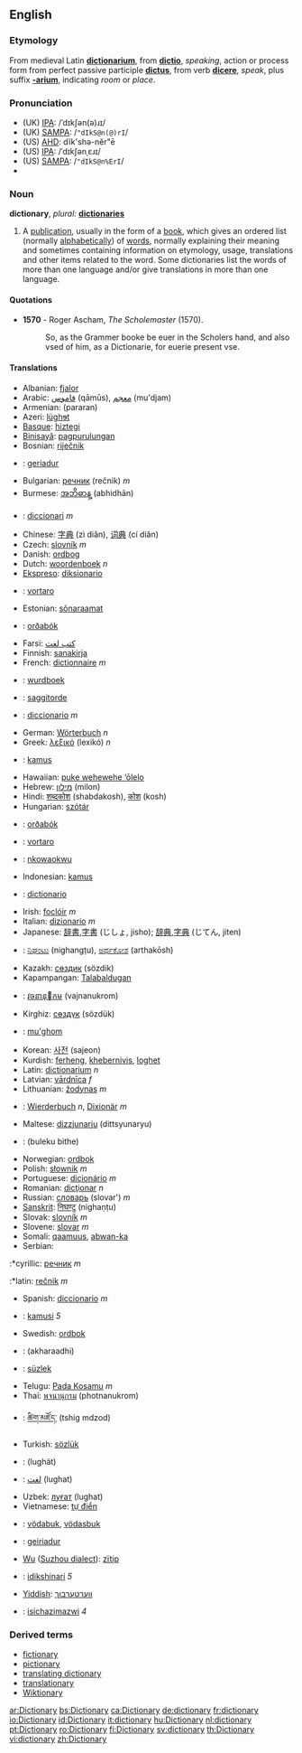==English==

===Etymology===
From medieval Latin '''[[dictionarium]]''', from '''[[dictio]]''', ''speaking'', action or process form from perfect passive participle '''[[dictus]]''', from verb '''[[dicere]]''', ''speak'', plus suffix '''[[-arium]]''', indicating ''room'' or ''place''.

===Pronunciation===
*(UK) [[w:IPA|IPA]]: /ˈdɪkʃən(ə)ɹɪ/
*(UK) [[w:SAMPA|SAMPA]]: /<tt>"dIkS@n(@)rI</tt>/
*(US) [[w:AHD|AHD]]: dĭk'shə-nĕr"ē
*(US) [[w:IPA|IPA]]: /ˈdɪkʃənˌɛɹɪ/
*(US) [[w:SAMPA|SAMPA]]: /<tt>"dIkS@n%ErI</tt>/
*{{audio|en-us-dictionary.ogg|Audio (US)}}

===Noun===
'''dictionary''', ''plural:'' '''[[dictionaries]]'''
# A [[publication]], usually in the form of a [[book]], which gives an ordered list (normally [[alphabetical]]ly) of [[word]]s, normally explaining their meaning and sometimes containing information on etymology, usage, translations and other items related to the word.  Some dictionaries list the words of more than one language and/or give translations in more than one language.

====Quotations====
*'''1570''' - Roger Ascham, ''The Scholemaster'' (1570).
*:So, as the Grammer booke be euer in the Scholers hand, and also vsed of him, as a Dictionarie, for euerie present vse.

==== Translations ====
{{top}}
*Albanian: [[fjalor]]
*Arabic: [[قاموس]] (qāmūs), [[معجم]] (mu'djam)
*Armenian: (pararan)
*Azeri: [[lüghɘt]]
*[[Basque]]: [[hiztegi]]
*[[Binisayâ]]: [[pagpurulungan]]
*Bosnian: [[riječnik]]
*{{br}}: [[geriadur]]
*Bulgarian: [[речник]] (rečnik) ''m''
*Burmese: [[အဘိဓာန္]] (abhidhān)
*{{ca}}: [[diccionari]] ''m''
*Chinese: [[字典]] (zì diǎn), [[词典]] (cí diǎn)
*Czech: [[slovník]] ''m''
*Danish: [[ordbog]]
*Dutch: [[woordenboek]] ''n''
*[[Ekspreso]]: [[diksionario]]
*{{eo}}: [[vortaro]]
*Estonian: [[sõnaraamat]]
*{{fo}}: [[orðabók]]
*Farsi: [[کتب لغت]]
*Finnish: [[sanakirja]]
*French: [[dictionnaire]] ''m''
*{{fy}}: [[wurdboek]]
*{{ff}}: [[saggitorde]]
*{{gl}}: [[diccionario]] ''m''
*German: [[Wörterbuch]] ''n''
*Greek: [[λεξικό]] (lexikó) ''n''
*{{ha}}: [[kamus]]
*Hawaiian: [[puke wehewehe ‘ōlelo]]
*Hebrew: [[מילון]] (milon)
*Hindi: [[शब्दकोश]] (shabdakosh), [[कोश]] (kosh)
*Hungarian: [[szótár]]
*{{is}}: [[orðabók]]
*{{io}}: [[vortaro]]
*{{ig}}: [[nkowaokwu]]
*Indonesian: [[kamus]]
*{{ia}}: [[dictionario]]
*Irish: [[foclóir]] ''m''
*Italian: [[dizionario]] ''m''
*Japanese: [[辞書]],[[字書]] (じしょ, jisho); [[辞典]],[[字典]] (じてん, jiten)
*{{kn}}: [[ನಿಘಂಟು]] (nighangṭu), [[ಅರ್ಥಕೋಶ]] (arthakōsh)
*Kazakh: [[сөздик]] (sözdik)
*Kapampangan: [[Talabaldugan]]
{{mid}}
*{{km}}: [[វចនានុកម]] (vajnanukrom)
*Kirghiz: [[сөздүк]] (sözdük)
*{{tlh}}: [[mu'ghom]]
*Korean: [[사전]] (sajeon)
*Kurdish: [[ferheng]], [[khebernivis]], [[loghet]]
*Latin: [[dictionarium]] ''n''
*Latvian: [[vārdnīca]] ''f''
*Lithuanian: [[žodynas]] ''m''
*{{lb}}: [[Wierderbuch]] ''n'', [[Dixionär]] ''m''
*Maltese: [[dizzjunarju]] (dittsyunaryu)
*{{mnc}}: (buleku bithe)
*Norwegian: [[ordbok]]
*Polish: [[słownik]] ''m''
*Portuguese: [[dicionário]] ''m''
*Romanian: [[dicţionar]] ''n''
*Russian: [[словарь]] (slovar') ''m''
*[[Sanskrit]]: [[निघण्टु]] (nighaṇṭu)
*Slovak: [[slovník]] ''m''
*Slovene: [[slovar]] ''m''
*Somali: [[qaamuus]], [[abwan-ka]]
*Serbian:
:*cyrillic: [[речник]] ''m''
:*latin: [[rečnik]] ''m''
*Spanish: [[diccionario]] ''m''
*{{sw}}: [[kamusi]] ''5''
*Swedish: [[ordbok]]
*{{ta}}: (akharaadhi)
*{{tt}}: [[süzlek]]
*Telugu: [[Pada Kosamu]] ''m''
*Thai: [[พจนานุกรม]] (photnanukrom)
*{{bo}}: [[ཚིག་མཛོད་]] (tshig mdzod)
*Turkish: [[sözlük]]
*{{ug}}: (lughät)
*{{ur}}: [[لغت]] (lughat)
*Uzbek: [[луғат]]  (lughat)
*Vietnamese: [[tự điển]]
*{{vo}}: [[vödabuk]],  [[vödasbuk]]
*{{cy}}: [[geiriadur]]
*[[w:Wu (linguistics)|Wu]] ([[w:Suzhou dialect|Suzhou dialect]]): [[zïtip]]
*{{xh}}: [[idikshinari]] ''5''
*[[Yiddish]]: [[ווערטערבוך]]
*{{zu}}: [[isichazimazwi]] ''4''
{{bottom}}

===Derived terms===
*[[fictionary]]
*[[pictionary]]
*[[translating dictionary]]
*[[translationary]]
*[[Wiktionary]]

[[ar:Dictionary]]
[[bs:Dictionary]]
[[ca:Dictionary]]
[[de:dictionary]]
[[fr:dictionary]]
[[io:Dictionary]]
[[id:Dictionary]]
[[it:dictionary]]
[[hu:Dictionary]]
[[nl:dictionary]]
[[pt:Dictionary]]
[[ro:Dictionary]]
[[fi:Dictionary]]
[[sv:dictionary]]
[[th:Dictionary]]
[[vi:dictionary]]
[[zh:Dictionary]]
